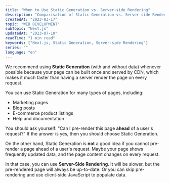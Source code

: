 ```yaml
---
title: "When to Use Static Generation vs. Server-side Rendering"
description: "Comparisation of Static Generation vs. Server-side Rendering"
createdAt: "2023-03-17"
topic: "WEB DEVELOPMENT"
subTopic: "Next.js"
updatedAt: "2023-07-10"
readTime: "1 min read"
keywords: ["Next.js, Static Generation, Server-side Rendering"]
series: ""
language: "en"
---
```


We recommend using **Static Generation** (with and without data) whenever possible because your page can be built once and served by CDN, which makes it much faster than having a server render the page on every request.

You can use Static Generation for many types of pages, including:

- Marketing pages
- Blog posts
- E-commerce product listings
- Help and documentation

You should ask yourself: "Can I pre-render this page **ahead** of a user's request?" If the answer is yes, then you should choose Static Generation.

On the other hand, Static Generation is **not** a good idea if you cannot pre-render a page ahead of a user's request. Maybe your page shows frequently updated data, and the page content changes on every request.

In that case, you can use **Server-Side Rendering**. It will be slower, but the pre-rendered page will always be up-to-date. Or you can skip pre-rendering and use client-side JavaScript to populate data.
